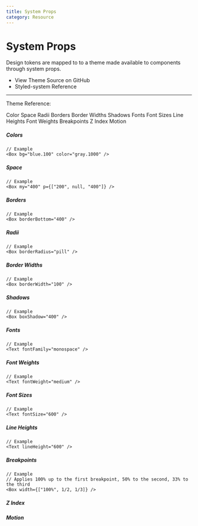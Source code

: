```yaml
---
title: System Props
category: Resource
---
```



# System Props

Design tokens are mapped to to a theme made available to components through system props.

<Box my="800"></Box>

<ul>
  <li>
    <ExternalLink to="https://github.com/SparkPost/matchbox/blob/rc/4.0.0/packages/matchbox/src/components/ThemeProvider/theme.js">
      View Theme Source on GitHub
    </ExternalLink>
  </li>
  <li>
    <ExternalLink to="https://styled-system.com/table">
      Styled-system Reference
    </ExternalLink>
  </li>
</ul>

---

Theme Reference:

<Box as="ul" display="grid" gridTemplateColumns="1fr 1fr">
  <Box as="li">
    <Link to="/components/system-props#colors">Color</Link>
  </Box>
  <Box as="li">
    <Link to="/components/system-props#space">Space</Link>
  </Box>
  <Box as="li">
    <Link to="/components/system-props#radii">Radii</Link>
  </Box>
  <Box as="li">
    <Link to="/components/system-props#border">Borders</Link>
  </Box>
  <Box as="li">
    <Link to="/components/system-props#border-widths">Border Widths</Link>
  </Box>
  <Box as="li">
    <Link to="/components/system-props#shadows">Shadows</Link>
  </Box>
  <Box as="li">
    <Link to="/components/system-props#fonts">Fonts</Link>
  </Box>
  <Box as="li">
    <Link to="/components/system-props#font-sizes">Font Sizes</Link>
  </Box>
  <Box as="li">
    <Link to="/components/system-props#line-heights">Line Heights</Link>
  </Box>
  <Box as="li">
    <Link to="/components/system-props#font-weights">Font Weights</Link>
  </Box>
  <Box as="li">
    <Link to="/components/system-props#breakpoints">Breakpoints</Link>
  </Box>
  <Box as="li">
    <Link to="/components/system-props#z-index">Z Index</Link>
  </Box>
  <Box as="li">
    <Link to="/components/system-props#motion">Motion</Link>
  </Box>
</Box>

<Box my="800"></Box>

##### Colors

```
// Example
<Box bg="blue.100" color="gray.1000" />
```

<SystemPropsTable theme="colors" />

##### Space

```
// Example
<Box my="400" p={["200", null, "400"]} />
```

<SystemPropsTable theme="space" />

##### Borders

```
// Example
<Box borderBottom="400" />
```

<SystemPropsTable theme="borders" />

##### Radii

```
// Example
<Box borderRadius="pill" />
```

<SystemPropsTable theme="radii" />

##### Border Widths

```
// Example
<Box borderWidth="100" />
```

<SystemPropsTable theme="borderWidths" />

##### Shadows

```
// Example
<Box boxShadow="400" />
```

<SystemPropsTable theme="shadows" />

##### Fonts

```
// Example
<Text fontFamily="monospace" />
```

<SystemPropsTable theme="fonts" />

##### Font Weights

```
// Example
<Text fontWeight="medium" />
```

<SystemPropsTable theme="fontWeights" />

##### Font Sizes

```
// Example
<Text fontSize="600" />
```

<SystemPropsTable theme="fontSizes" />

##### Line Heights

```
// Example
<Text lineHeight="600" />
```

<SystemPropsTable theme="lineHeights" />

##### Breakpoints

```
// Example
// Applies 100% up to the first breakpoint, 50% to the second, 33% to the third
<Box width={["100%", 1/2, 1/3]} />
```

<SystemPropsTable theme="breakpoints" />

##### Z Index

<SystemPropsTable theme="zIndices" />

##### Motion

<SystemPropsTable theme="motion" />
